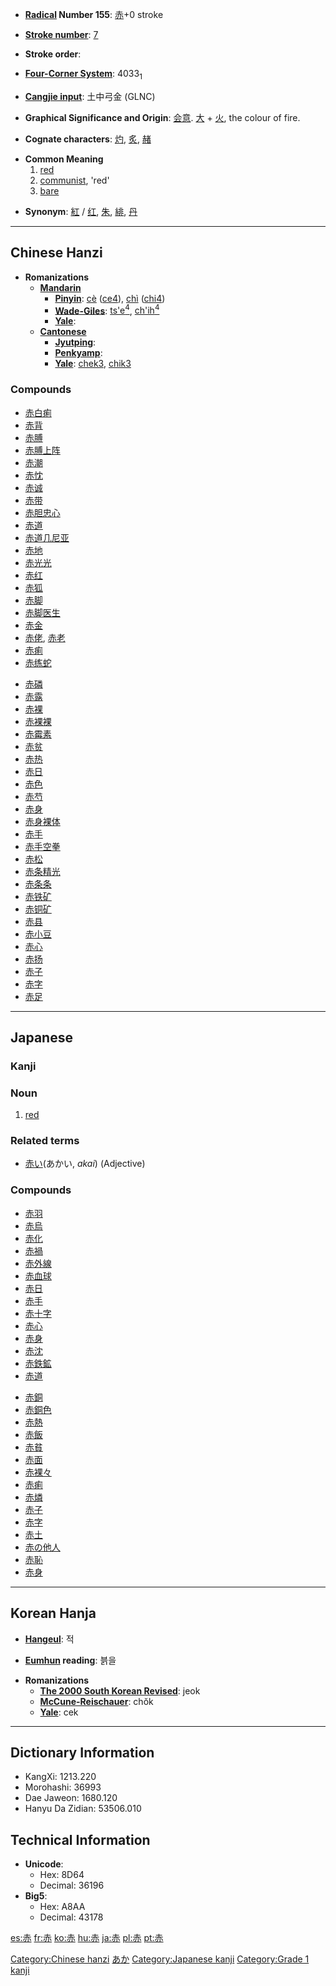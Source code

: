 * '''[[Wiktionary:Chinese radical index| Radical]] Number 155''': [[Wiktionary:Chinese radical index 赤|赤]]+0 stroke

* '''[[Wiktionary:Chinese total strokes index|Stroke number]]''': [[Wiktionary:Chinese total strokes index 7|7]]

* '''Stroke order''': 

* '''[[Wiktionary:Chinese four corner index|Four-Corner System]]''': 4033<sub>1</sub>

* '''[[Wiktionary:Chinese Cangjie index|Cangjie input]]''': 土中弓金 (GLNC)

* '''Graphical Significance and Origin''': [[会意]]. [[大]] + [[火]], the colour of fire.

* '''Cognate characters''': [[灼]], [[炙]], [[赭]]

* '''Common Meaning'''
*#[[red]]
*#[[communist]], 'red'
*#[[bare]]

*'''Synonym''': [[紅]] / [[红]], [[朱]], [[緋]], [[丹]]

----

== Chinese Hanzi ==

* '''Romanizations'''
** '''[[Mandarin]]'''
*** '''[[Pinyin]]''': [[cè]] ([[ce4]]), [[chì]] ([[chi4]])
*** '''[[Wade-Giles]]''': [[ts'e4|ts'e<sup>4</sup>]], [[ch'ih4|ch'ih<sup>4</sup>]]
*** '''[[Yale]]''': 
** '''[[Cantonese]]'''
*** '''[[Jyutping]]''':
*** '''[[Penkyamp]]''': 
*** '''[[Yale]]''': [[chek3]], [[chik3]]

===Compounds===
{{top}}
*[[赤白痢]]
*[[赤背]]
*[[赤膊]]
*[[赤膊上阵]]
*[[赤潮]]
*[[赤忱]]
*[[赤诚]]
*[[赤带]]
*[[赤胆忠心]]
*[[赤道]]
*[[赤道几尼亚]]
*[[赤地]]
*[[赤光光]]
*[[赤红]]
*[[赤狐]]
*[[赤脚]]
*[[赤脚医生]]
*[[赤金]]
*[[赤佬]], [[赤老]]
*[[赤痢]]
*[[赤练蛇]]
{{mid}}
*[[赤磷]]
*[[赤露]]
*[[赤裸]]
*[[赤裸裸]]
*[[赤霉素]]
*[[赤贫]]
*[[赤热]]
*[[赤日]]
*[[赤色]]
*[[赤芍]]
*[[赤身]]
*[[赤身裸体]]
*[[赤手]]
*[[赤手空拳]]
*[[赤松]]
*[[赤条精光]]
*[[赤条条]]
*[[赤铁矿]]
*[[赤铜矿]]
*[[赤县]]
*[[赤小豆]]
*[[赤心]]
*[[赤扬]]
*[[赤子]]
*[[赤字]]
*[[赤足]]
{{bottom}}

----

== Japanese ==
===Kanji===
{{kanji|[[せき]] ([[seki]]), [[しゃく]] ([[shaku]])|[[あか]] ([[aka]]), [[あかい]] ([[akai]])|rs=赤00|form=ks}}

===Noun===
{{ja-noun|k|hira=あか|rom=aka}}
# [[red]]
===Related terms===
*[[赤い]](あかい, ''akai'') (Adjective)
===Compounds===
{{top}}
*[[赤羽]]
*[[赤烏]]
*[[赤化]]
*[[赤禍]]
*[[赤外線]]
*[[赤血球]]
*[[赤日]]
*[[赤手]]
*[[赤十字]]
*[[赤心]]
*[[赤身]]
*[[赤沈]]
*[[赤鉄鉱]]
*[[赤道]]
{{mid}}
*[[赤銅]]
*[[赤銅色]]
*[[赤熱]]
*[[赤飯]]
*[[赤貧]]
*[[赤面]]
*[[赤裸々]]
*[[赤痢]]
*[[赤燐]]
*[[赤子]]
*[[赤字]]
*[[赤土]]
*[[赤の他人]]
*[[赤恥]]
*[[赤身]]
{{bottom}}

----

== Korean Hanja ==

* '''[[Hangeul]]''': 적

* '''[[Eumhun]] reading''': 븕을

* '''Romanizations'''
** '''[[The 2000 South Korean Revised Romanization|The 2000 South Korean Revised]]''': jeok
** '''[[McCune-Reischauer]]''': chŏk
** '''[[Yale]]''': cek

----

== Dictionary Information ==

* KangXi: 1213.220
* Morohashi: 36993
* Dae Jaweon: 1680.120
* Hanyu Da Zidian: 53506.010

== Technical Information ==

* '''Unicode''':
** Hex: 8D64
** Decimal: 36196
* '''Big5''':
** Hex: A8AA
** Decimal: 43178

[[Category:Chinese hanzi]]
[[Category:ja:Colors|あか]]
[[Category:Japanese kanji]]
[[Category:Grade 1 kanji]]

[[es:赤]]
[[fr:赤]]
[[ko:赤]]
[[hu:赤]]
[[ja:赤]]
[[pl:赤]]
[[pt:赤]]